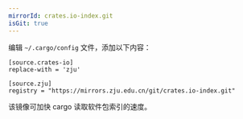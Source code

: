 ```yaml
---
mirrorId: crates.io-index.git
isGit: true
---
```


编辑 `~/.cargo/config` 文件，添加以下内容：

```
[source.crates-io]
replace-with = 'zju'

[source.zju]
registry = "https://mirrors.zju.edu.cn/git/crates.io-index.git"
```

该镜像可加快 cargo 读取软件包索引的速度。
